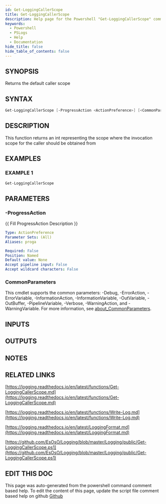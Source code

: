 ```yaml
---
id: Get-LoggingCallerScope
title: Get-LoggingCallerScope
description: Help page for the Powershell "Get-LoggingCallerScope" command
keywords:
  - Powershell
  - PSLogs
  - Help
  - Documentation
hide_title: false
hide_table_of_contents: false
---
```


## SYNOPSIS

Returns the default caller scope

## SYNTAX

```powershell
Get-LoggingCallerScope [-ProgressAction <ActionPreference>] [<CommonParameters>]
```

## DESCRIPTION

This function returns an int representing the scope where the invocation scope for the caller should be obtained from

## EXAMPLES

### EXAMPLE 1

```powershell
Get-LoggingCallerScope
```

## PARAMETERS

### -ProgressAction

\{\{ Fill ProgressAction Description \}\}

```yaml
Type: ActionPreference
Parameter Sets: (All)
Aliases: proga

Required: False
Position: Named
Default value: None
Accept pipeline input: False
Accept wildcard characters: False
```

### CommonParameters

This cmdlet supports the common parameters: -Debug, -ErrorAction, -ErrorVariable, -InformationAction, -InformationVariable, -OutVariable, -OutBuffer, -PipelineVariable, -Verbose, -WarningAction, and -WarningVariable. For more information, see [about_CommonParameters](http://go.microsoft.com/fwlink/?LinkID=113216).

## INPUTS

## OUTPUTS

## NOTES

## RELATED LINKS

[https://logging.readthedocs.io/en/latest/functions/Get-LoggingCallerScope.md](https://logging.readthedocs.io/en/latest/functions/Get-LoggingCallerScope.md)

[https://logging.readthedocs.io/en/latest/functions/Write-Log.md](https://logging.readthedocs.io/en/latest/functions/Write-Log.md)

[https://logging.readthedocs.io/en/latest/LoggingFormat.md](https://logging.readthedocs.io/en/latest/LoggingFormat.md)

[https://github.com/EsOsO/Logging/blob/master/Logging/public/Get-LoggingCallerScope.ps1](https://github.com/EsOsO/Logging/blob/master/Logging/public/Get-LoggingCallerScope.ps1)

## EDIT THIS DOC 

This page was auto-generated from the powershell command comment based help. To edit the content of this page, update the script file comment based help on github [Github](https://github.com/hanpq/PSLogs)

